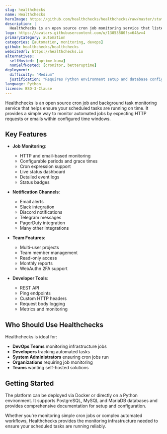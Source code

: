 ```yaml
---
slug: healthchecks
name: Healthchecks
heroImage: https://github.com/healthchecks/healthchecks/raw/master/static/img/my_checks.png?raw=true
description: |
  Healthchecks is an open source cron job monitoring service that listens for HTTP requests and email messages from your scheduled tasks and sends alerts when jobs don't check in on time.
logo: https://avatars.githubusercontent.com/u/13053880?s=64&v=4
primaryCategory: automation
categories: [automation, monitoring, devops]
github: healthchecks/healthchecks
websiteUrl: https://healthchecks.io
alternatives:
  selfHosted: [uptime-kuma]
  nonSelfHosted: [cronitor, betteruptime]
deployment:
  difficulty: "Medium"
  justification: "Requires Python environment setup and database configuration. Multiple processes need to be managed."
language: Python
license: BSD-3-Clause
---
```


Healthchecks is an open source cron job and background task monitoring service
that helps ensure your scheduled tasks are running on time. It provides a simple
way to monitor automated jobs by expecting HTTP requests or emails within
configured time windows.

## Key Features

- **Job Monitoring**:

  - HTTP and email-based monitoring
  - Configurable periods and grace times
  - Cron expression support
  - Live status dashboard
  - Detailed event logs
  - Status badges

- **Notification Channels**:

  - Email alerts
  - Slack integration
  - Discord notifications
  - Telegram messages
  - PagerDuty integration
  - Many other integrations

- **Team Features**:

  - Multi-user projects
  - Team member management
  - Read-only access
  - Monthly reports
  - WebAuthn 2FA support

- **Developer Tools**:
  - REST API
  - Ping endpoints
  - Custom HTTP headers
  - Request body logging
  - Metrics and monitoring

## Who Should Use Healthchecks

Healthchecks is ideal for:

- **DevOps Teams** monitoring infrastructure jobs
- **Developers** tracking automated tasks
- **System Administrators** ensuring cron jobs run
- **Organizations** requiring job monitoring
- **Teams** wanting self-hosted solutions

## Getting Started

The platform can be deployed via Docker or directly on a Python environment. It
supports PostgreSQL, MySQL and MariaDB databases and provides comprehensive
documentation for setup and configuration.

Whether you're monitoring simple cron jobs or complex automated workflows,
Healthchecks provides the monitoring infrastructure needed to ensure your
scheduled tasks are running reliably.
